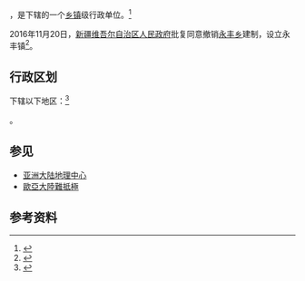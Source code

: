 {{中国乡级行政区|65/01/21/210/000}}

'''{{PAGENAMEBASE}}'''，是{{PRC admin/fullname|65/01/21/210/000|3}}下辖的一个[[乡镇|乡镇]]级行政单位。<ref>{{PRC admin/ref sgc|{{PRC admin/parent|65/01/21/210/000}}}}</ref>

2016年11月20日，[[新疆维吾尔自治区人民政府|新疆维吾尔自治区人民政府]]批复同意撤销[[永丰乡_(乌鲁木齐县)|永丰乡]]建制，设立永丰镇<ref>{{Cite web |url=http://www.xjmca.gov.cn/xzqhtzgg/31199.jhtml?path=xzqhtzgg |title=新疆维吾尔自治区人民政府关于同意乌鲁木齐县永丰乡撤乡设镇的批复（新政函〔2016〕294号） |access-date=2017-09-20 |archive-url=https://web.archive.org/web/20170920093210/http://www.xjmca.gov.cn/xzqhtzgg/31199.jhtml?path=xzqhtzgg |archive-date=2017-09-20 |dead-url=yes }}</ref>。

== 行政区划 ==

{{PAGENAMEBASE}}下辖以下地区：<ref>{{PRC admin/ref sgc|65/01/21/210/000}}</ref>

{{PRC admin/children|65/01/21/210/000}}。

== 参见 ==
*[[亚洲大陆地理中心|亚洲大陆地理中心]]
*[[歐亞大陸難抵極|歐亞大陸難抵極]]

== 参考资料 ==

{{reflist}}

{{行政区划小作品}}
{{PRC admin/navcat|65/01/21/210/000}}